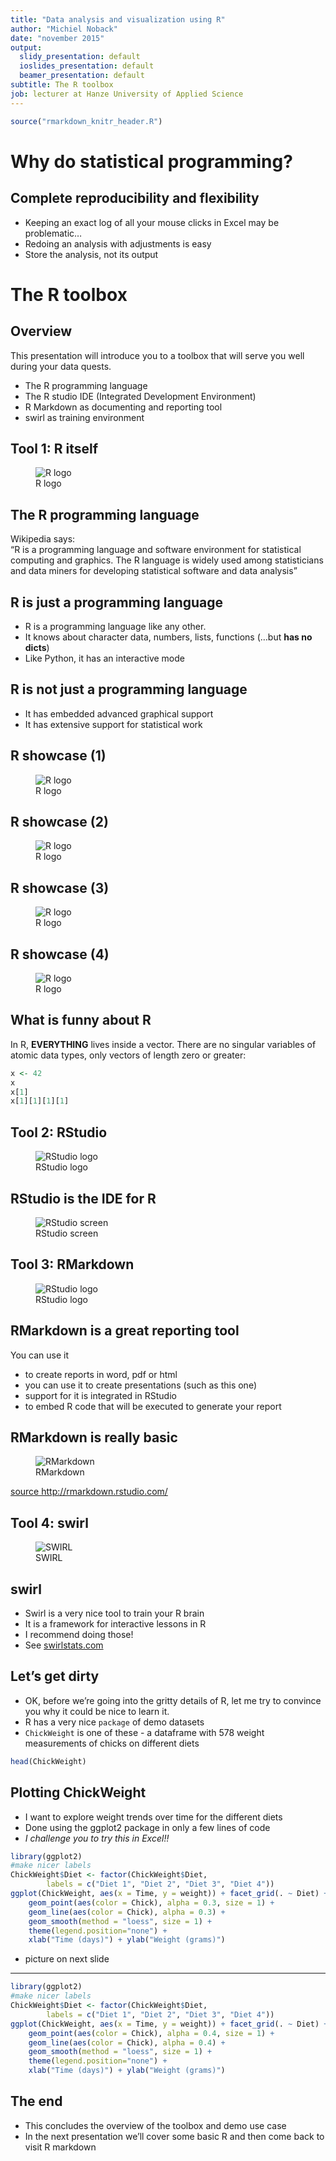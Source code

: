 ```yaml
---
title: "Data analysis and visualization using R"
author: "Michiel Noback"
date: "november 2015"
output:
  slidy_presentation: default
  ioslides_presentation: default
  beamer_presentation: default
subtitle: The R toolbox
job: lecturer at Hanze University of Applied Science
---
```


```r
source("rmarkdown_knitr_header.R")
```

# Why do statistical programming?

## Complete reproducibility and flexibility

- Keeping an exact log of all your mouse clicks in Excel may be problematic...
- Redoing an analysis with adjustments is easy
- Store the analysis, not its output

# The R toolbox

## Overview

This presentation will introduce you to a toolbox that will serve you well during your data quests.  

- The R programming language
- The R studio IDE (Integrated Development Environment)
- R Markdown as documenting and reporting tool
- swirl as training environment


## Tool 1: R itself

![R logo](figures/Rlogo.jpg)


## The R programming language

Wikipedia says:  
    "R is a programming language and software environment for statistical 
    computing and graphics. The R language is widely used among 
    statisticians and data miners for developing statistical software
    and data analysis"


## R is just a programming language

- R is a programming language like any other. 
- It knows about character data, numbers, lists, functions (...but **has no dicts**)
- Like Python, it has an interactive mode


## R is **not** just a programming language

- It has embedded advanced graphical support
- It has extensive support for statistical work

## R showcase (1)

![R logo](figures/Rgallery_CC-vs_nCC_kT_prof.png)

## R showcase (2)

![R logo](figures/Rgallery_correlation.png)

## R showcase (3)

![R logo](figures/RGallery_galaxy_density_contours.jpg)

## R showcase (4)

![R logo](figures/Rgallery_temperature_monthly_boxplot.png)

## What is funny about R

In R, **EVERYTHING** lives inside a vector. There are no singular variables of atomic data types, only vectors of length zero or greater:

```r
x <- 42
x
x[1]
x[1][1][1][1]
```


## Tool 2: RStudio

![RStudio logo](figures/RStudioLogo.png)


## RStudio is the IDE for R

![RStudio screen](figures/RStudio_screen1.jpg)


## Tool 3: RMarkdown

![RStudio logo](figures/markdown_logo.jpg)


## RMarkdown is a great reporting tool

You can use it  

- to create reports in word, pdf or html
- you can use it to create presentations (such as this one)
- support for it is integrated in RStudio
- to embed R code that will be executed to generate your report


## RMarkdown is really basic

![RMarkdown](figures/markdownOverview.png)

[source http://rmarkdown.rstudio.com/](http://rmarkdown.rstudio.com/)

## Tool 4: swirl

![SWIRL](figures/SwirlLogo2.png)


## swirl 

- Swirl is a very nice tool to train your R brain  
- It is a framework for interactive lessons in R 
- I recommend doing those!
- See [swirlstats.com](http://swirlstats.com/)


## Let's get dirty

- OK, before we're going into the gritty details of R, let me try to convince you why it could be nice to learn it.
- R has a very nice `package` of demo datasets
- `ChickWeight` is one of these - a dataframe with 578 weight measurements of chicks on different diets

```r
head(ChickWeight)
```

## Plotting ChickWeight
- I want to explore weight trends over time for the different diets
- Done using the ggplot2 package in only a few lines of code
- *I challenge you to try this in Excel!!*

```r
library(ggplot2)
#make nicer labels
ChickWeight$Diet <- factor(ChickWeight$Diet,
        labels = c("Diet 1", "Diet 2", "Diet 3", "Diet 4"))
ggplot(ChickWeight, aes(x = Time, y = weight)) + facet_grid(. ~ Diet) +
    geom_point(aes(color = Chick), alpha = 0.3, size = 1) + 
    geom_line(aes(color = Chick), alpha = 0.3) + 
    geom_smooth(method = "loess", size = 1) +
    theme(legend.position="none") +
    xlab("Time (days)") + ylab("Weight (grams)")
```

* picture on next slide

----

```r
library(ggplot2)
#make nicer labels
ChickWeight$Diet <- factor(ChickWeight$Diet,
        labels = c("Diet 1", "Diet 2", "Diet 3", "Diet 4"))
ggplot(ChickWeight, aes(x = Time, y = weight)) + facet_grid(. ~ Diet) +
    geom_point(aes(color = Chick), alpha = 0.4, size = 1) + 
    geom_line(aes(color = Chick), alpha = 0.4) + 
    geom_smooth(method = "loess", size = 1) +
    theme(legend.position="none") +
    xlab("Time (days)") + ylab("Weight (grams)")
```

## The end

- This concludes the overview of the toolbox and demo use case
- In the next presentation we'll cover some basic R and then come back to visit R markdown

